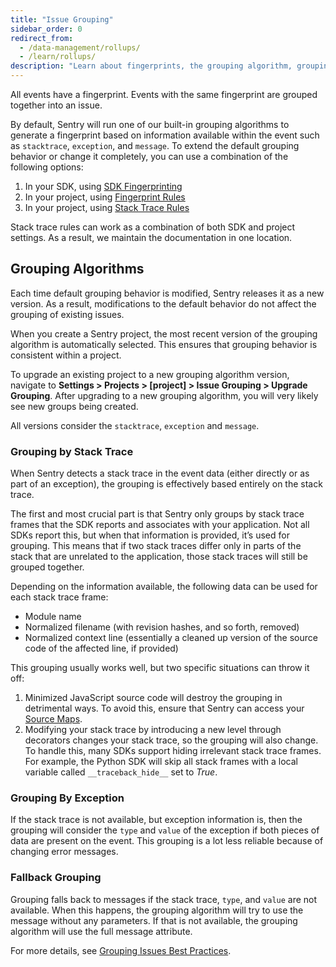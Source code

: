 ```yaml
---
title: "Issue Grouping"
sidebar_order: 0
redirect_from:
  - /data-management/rollups/
  - /learn/rollups/
description: "Learn about fingerprints, the grouping algorithm, grouping by stack trace, grouping by exceptions, and fallback grouping."
---
```


All events have a fingerprint. Events with the same fingerprint are grouped together into an issue.

By default, Sentry will run one of our built-in grouping algorithms to generate a fingerprint based on information available within the event such as `stacktrace`, `exception`, and `message`. To extend the default grouping behavior or change it completely, you can use a combination of the following options:

1. In your SDK, using [SDK Fingerprinting](./sdk-fingerprinting/)
2. In your project, using [Fingerprint Rules](./server-side-fingerprinting/)
3. In your project, using [Stack Trace Rules](./grouping-enhancements/)

<Note>

Stack trace rules can work as a combination of both SDK and project settings. As a result, we maintain the documentation in one location.

</Note>

## Grouping Algorithms

Each time default grouping behavior is modified, Sentry releases it as a new version. As a result, modifications to the default behavior do not affect the grouping of existing issues.

When you create a Sentry project, the most recent version of the grouping algorithm is automatically selected. This ensures that grouping behavior is consistent within a project.

To upgrade an existing project to a new grouping algorithm version, navigate to **Settings > Projects > [project] > Issue Grouping > Upgrade Grouping**. After upgrading to a new grouping algorithm, you will very likely see new groups being created.

All versions consider the `stacktrace`, `exception` and `message`.

### Grouping by Stack Trace

When Sentry detects a stack trace in the event data (either directly or as part of an exception), the grouping is effectively based entirely on the stack trace.

The first and most crucial part is that Sentry only groups by stack trace frames that the SDK reports and associates with your application. Not all SDKs report this, but when that information is provided, it’s used for grouping. This means that if two stack traces differ only in parts of the stack that are unrelated to the application, those stack traces will still be grouped together.

Depending on the information available, the following data can be used for each stack trace frame:

- Module name
- Normalized filename (with revision hashes, and so forth, removed)
- Normalized context line (essentially a cleaned up version of the source code of the affected line, if provided)

This grouping usually works well, but two specific situations can throw it off:

1. Minimized JavaScript source code will destroy the grouping in detrimental ways. To avoid this, ensure that Sentry can access your [Source Maps](/platforms/javascript/sourcemaps/).
2. Modifying your stack trace by introducing a new level through decorators changes your stack trace, so the grouping will also change. To handle this, many SDKs support hiding irrelevant stack trace frames. For example, the Python SDK will skip all stack frames with a local variable called `__traceback_hide__` set to _True_.

### Grouping By Exception

If the stack trace is not available, but exception information is, then the grouping will consider the `type` and `value` of the exception if both pieces of data are present on the event. This grouping is a lot less reliable because of changing error messages.

### Fallback Grouping

Grouping falls back to messages if the stack trace, `type`, and `value` are not available. When this happens, the grouping algorithm will try to use the message without any parameters. If that is not available, the grouping algorithm will use the full message attribute.

For more details, see [Grouping Issues Best Practices](/product/sentry-basics/guides/grouping-and-fingerprints/).
